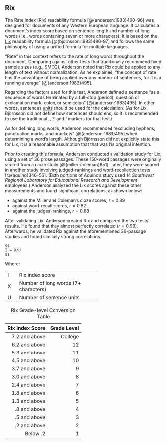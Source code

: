 ## Rix\index{Rix|(ii} {#sec-rix-test}

The Rate Index (Rix)\index{Rix!compared to Lix} readability formula [@{anderson:1983}490–96] was designed for documents of any Western European language. It calculates a document's index score based on sentence length and number of long words (i.e., words containing seven or more characters). It is based on the [Lix](#sec-lix-test) readability formula [@{bjornsson:1983}480-97] and follows the same philosophy of using a unified formula for multiple languages.

"Rate" in this context refers to the rate of long words throughout the document. Comparing against other tests that traditionally recommend fixed sample sizes (e.g., [SMOG](#sec-smog-test)), Anderson noted that Rix could be applied to any length of text without normalization. As he explained, “the concept of rate has the advantage of being applied over any number of sentences, for it is a running average” [@{anderson:1983}495].

Regarding the factors used for this test, Anderson defined a sentence "as a sequence of words terminated by a full-stop (period), question or exclamation mark, colon, or semicolon" [@{anderson:1983}495]. In other words, sentences [units](#sec-glossary) should be used for the calculation. (As for Lix, Björnsson did not define how sentences should end, so it is recommended to use the traditional *.*, *?*, and *!* markers for that test.)

As for defining long words, Anderson recommended "excluding hyphens, punctuation marks, and brackets" [@{anderson:1983}495] when determining a word's length. Although Björnsson did not explicitly state this for Lix, it is a reasonable assumption that that was his original intention.

Prior to creating this formula, Anderson conducted a validation study for Lix, using a set of 36 prose passages. These 150-word passages were originally scored from a cloze\index{cloze} study [@{miller-coleman}851]. Later, they were scored in another study involving judged-rankings and word-recollection tests [@{aquino}346–56]. (Both portions of Aquino's study used 14 *Southwest Regional Laboratory for Educational Research and Development* employees.) Anderson analyzed the Lix scores against these other measurements and found significant correlations, as shown below:

- against the Miller and Coleman's cloze scores, $r = 0.89$
- against word-recall scores, $r = 0.82$
- against the judges' rankings, $r = 0.88$

After validating Lix, Anderson created Rix and compared the two tests' results. He found that they almost perfectly correlated ($r = 0.99$). Afterwards, he validated Rix against the aforementioned 36-passage studies and found similarly strong correlations.

\newpage

```definition
$$
I = X/U
$$
```

Where:\index{sentences!units}

+:--+:-------------------------------------+
| I | Rix index score                      |
+---+--------------------------------------+
| X | Number of long words (7+ characters) |
+---+--------------------------------------+
| U | Number of sentence units             |
+---+--------------------------------------+

::: {.minipage data-latex="{\textwidth}"}
| Rix Index Score | Grade Level |
| --: | --: |
| 7.2 and above | College |
| 6.2 and above | 12  |
| 5.3 and above | 11  |
| 4.5 and above | 10  |
| 3.7 and above | 9   |
| 3.0 and above | 8   |
| 2.4 and above | 7   |
| 1.8 and above | 6   |
| 1.3 and above | 5   |
| .8 and above | 4   |
| .5 and above | 3   |
| .2 and above | 2   |
| Below .2 | 1   |

Table: Rix Grade-level Conversion Table\index{Rix|)}
:::

\newpage
